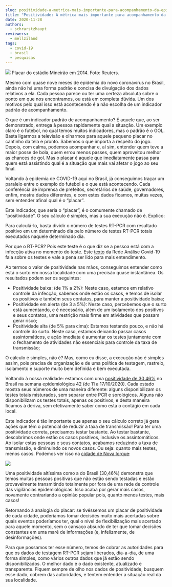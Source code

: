 ```yaml
---
slug: positividade-a-metrica-mais-importante-para-acompanhamento-da-epidemia
title: "Positividade: A métrica mais importante para acompanhamento da epidemia"
date: 2020-11-28
authors:
  - schrarstzhaupt
reviewers:
  - mellziland
tags:
  - covid-19
  - brasil
  - pesquisas
---
```

![](https://redeaanalisecovid.files.wordpress.com/2020/11/imagem-isaac-positividade.png?w=1208)
Placar do estádio Mineirão em 2014. Foto: Reuters.

Mesmo com quase nove meses de epidemia do novo coronavírus no Brasil, ainda não há uma forma padrão e concisa de divulgação dos dados relativos a ela. Cada pessoa parece ou ter uma certeza absoluta sobre o ponto em que nos encontramos, ou está em completa dúvida. Um dos motivos pelo qual isso está acontecendo é a não escolha de um indicador padrão de acompanhamento.

O que é um indicador padrão de acompanhamento? É aquele que, ao ser demonstrado, entrega à pessoa rapidamente qual a situação. Um exemplo claro é o futebol, no qual temos muitos indicadores, mas o padrão é o GOL. Basta ligarmos a televisão e olharmos para aquele pequeno placar no cantinho da tela e pronto. Sabemos o que importa a respeito do jogo. Depois, com calma, podemos acompanhar e, aí sim, entender quem teve a maior posse de bola, quem errou menos passes, quem aproveitou melhor as chances de gol. Mas o placar é aquele que imediatamente passa para quem está assistindo qual é a situação que mais vai afetar o jogo ao seu final.

Voltando à epidemia de COVID-19 aqui no Brasil, já conseguimos traçar um paralelo entre o exemplo do futebol e o que está acontecendo. Cada conferência de imprensa de prefeitos, secretários de saúde, governadores, enfim, mostra dados diferentes, e com estes dados ficamos, muitas vezes, sem entender afinal qual é o “placar”.

Este indicador, que seria o “placar”, é o comumente chamado de “positividade”. O seu cálculo é simples, mas a sua execução não é. Explico:

Para calculá-lo, basta dividir o número de testes RT-PCR com resultado positivo em um determinado dia pelo número de testes RT-PCR totais executados naquele determinado dia. 

Por que o RT-PCR? Pois este teste é o que diz se a pessoa está com a infecção ativa no momento do teste. Este [texto](https://redeaanalisecovid.wordpress.com/2020/11/19/testes-jantares-e-baladas/) da Rede Análise Covid-19 fala sobre os testes e vale a pena ser lido para mais entendimento.

Ao termos o valor de positividade nas mãos, conseguimos entender como está o surto em nossa localidade com uma precisão quase instantânea. Os resultados podem ser os seguintes:

* Positividade baixa: (de 1% a 2%): Neste caso, estamos em relativo controle da infecção, sabemos onde estão os casos, e temos de isolar os positivos e também seus contatos, para manter a positividade baixa;
* Positividade em alerta (de 3 a 5%): Neste caso, percebemos que o surto está aumentando, e é necessário, além de um isolamento dos positivos e seus contatos, uma restrição mais firme em atividades que possam gerar risco;
* Positividade alta (de 5% para cima): Estamos testando pouco, e não há controle do surto. Neste caso, estamos deixando passar casos assintomáticos, e ação imediata é aumentar os testes juntamente com  o fechamento de atividades não essenciais para controle da taxa de transmissão;

O cálculo é simples, não é? Mas, como eu disse, a execução não é simples assim, pois precisa de organização e de uma política de testagem, rastreio, isolamento e suporte muito bem definida e bem executada.

Voltando à nossa realidade: estamos com uma [positividade de 30,46%](https://www.gov.br/saude/pt-br/media/pdf/2020/outubro/23/boletim_epidemiologico_covid_36_final.pdf) no Brasil na semana epidemiológica 42 (de 11 a 17/10/2020). Cada estado mostra seus números de uma maneira diferente: alguns disponibilizam os testes totais misturados, sem separar entre PCR e sorológicos. Alguns não disponibilizam os testes totais, apenas os positivos, e desta maneira ficamos à deriva, sem efetivamente saber como está o contágio em cada local.

Este indicador é tão importante que apenas o seu cálculo correto já gera ações que têm o potencial de reduzir a taxa de transmissão! Para ter uma positividade correta, precisamos testar bastante. Ao testar bastante, descobrimos onde estão os casos positivos, inclusive os assintomáticos. Ao isolar estas pessoas e seus contatos, acabamos reduzindo a taxa de transmissão, e diminuindo os novos casos. Ou seja: quanto mais testes, menos casos. Podemos ver isso na [cidade de Nova Iorque](https://www1.nyc.gov/site/doh/covid/covid-19-data-trends.page#diagnostic):

![](https://lh6.googleusercontent.com/6OwJvTb3AQRSF9jXhlkc3IwrrbU_HjfDfYH1qYX6R_0YLrVKv-wSfHDUo6PoEVlhOj8wyx3rxmswuPGmWnqmLAsPoWk7nWEgO63oNt_mdMT2X8XDPW1eS8TRbYCM8tQM0Yb3d1t0)

Uma positividade altíssima como a do Brasil (30,46%) demonstra que temos muitas pessoas positivas que não estão sendo testadas e estão provavelmente transmitindo totalmente por fora de uma rede de controle das vigilâncias epidemiológicas. Isso acaba por gerar mais casos, novamente contrariando a opinião popular pois, quanto menos testes, mais casos!

Retornando à analogia do placar: se tivéssemos um placar de positividade de cada cidade, poderíamos tomar decisões muito mais acertadas sobre quais eventos poderíamos ter, qual o nível de flexibilização mais acertado para aquele momento, sem o cansaço absurdo de ter que tomar decisões constantes em uma maré de informações (e, infelizmente, de desinformações). 

Para que possamos ter esse número, temos de cobrar as autoridades para que os dados de testagem RT-PCR sejam liberados, dia-a-dia, de uma forma simples, como vários outros dados que já estão sendo disponibilizados. O melhor dado é o dado existente, atualizado e transparente. Fiquem sempre de olho nos dados de positividade, busquem esse dado, cobrem das autoridades, e tentem entender a situação real da sua localidade.